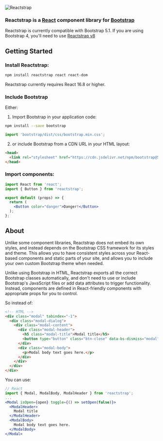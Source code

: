 
<Meta title="Home/Installation" />

![Reactstrap](logo.svg)

### Reactstrap is a [React](https://reactjs.org) component library for [Bootstrap](https://getbootstrap.com)

Reactstrap is currently compatible with Bootstrap 5.1.  If you are using Bootstrap 4, you'll need to use [Reactstrap v8](/legacy/8.10.1)

## Getting Started

### Install Reactstrap:

```sh
npm install reactstrap react react-dom
```

Reactstrap currently requires React 16.8 or higher.

### Include Bootstrap

Either:

1. Import Bootstrap in your application code:

```sh
npm install --save bootstrap
```
```javascript
import 'bootstrap/dist/css/bootstrap.min.css';
```

2. or include Bootstrap from a CDN URL in your HTML layout:

```html
<head>
  <link rel="stylesheet" href="https://cdn.jsdelivr.net/npm/bootstrap@5.1.0/dist/css/bootstrap.min.css" />
</head>
```

### Import components:

```jsx
import React from 'react';
import { Button } from 'reactstrap';

export default (props) => {
  return (
    <Button color="danger">Danger!</Button>
  );
};
```

## About

Unlike some component libraries, Reactstrap does not embed its own styles, and instead depends on the Bootstrap CSS framework for its styles and theme.
This allows you to have consistent styles across your React-based components and static parts of your site, and allows you to include your own custom Bootstrap theme when needed.

Unlike using Bootstrap in HTML, Reactstrap exports all the correct Bootstrap classes automatically, and don't need to use or include Bootstrap's JavaScript files or add data attributes to trigger functionality.  Instead, components are defined in React-friendly components with appropriate props for you to control.

So instead of:

```html
<!-- HTML -->
<div class="modal" tabindex="-1">
  <div class="modal-dialog">
    <div class="modal-content">
      <div class="modal-header">
        <h5 class="modal-title">Modal title</h5>
        <button type="button" class="btn-close" data-bs-dismiss="modal" aria-label="Close"></button>
      </div>
      <div class="modal-body">
        <p>Modal body text goes here.</p>
      </div>
    </div>
  </div>
</div>
```

You can use:
```jsx
// React
import { Modal, ModalBody, ModalHeader } from 'reactstrap';
...
<Modal isOpen={open} toggle={() => setOpen(false)}>
  <ModalHeader>
    Modal title
  </ModalHeader>
  <ModalBody>
    Modal body text goes here.
  </ModalBody>
</Modal>

```
